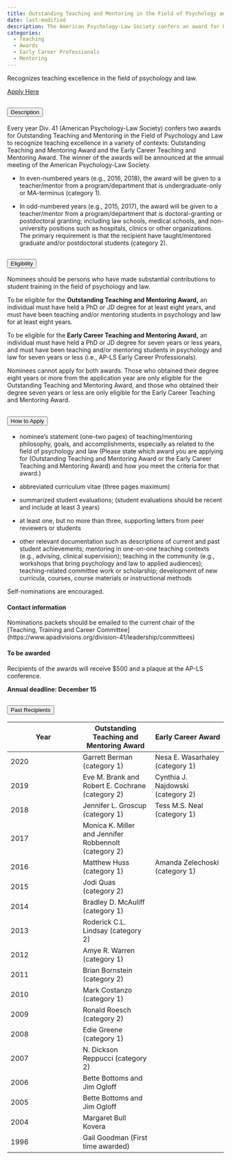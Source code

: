 ```yaml
---
title: Outstanding Teaching and Mentoring in the Field of Psychology and Law
date: last-modified
description: The American Psychology-Law Society confers an award for Outstanding Teaching and Mentoring in the Field of Psychology and Law to recognize teaching excellence in a variety of contexts.
categories: 
  - Teaching
  - Awards
  - Early Career Professionals
  - Mentoring
---
```


Recognizes teaching excellence in the field of psychology and law.

<a class="btn btn-primary btn-lg" href="https://awards.ap-ls.org/default.asp" role="button">Apply Here</a>

```{=html}

    <!-- Description -->

<div class="accordion" id="accordionExample">
  <div class="accordion-item">
    <h2 class="accordion-header" id="headingOne">
      <button class="accordion-button" type="button" data-bs-toggle="collapse" data-bs-target="#collapseOne" aria-expanded="true" aria-controls="collapseOne">
        Description
      </button>
    </h2>
    <div id="collapseOne" class="accordion-collapse collapse show" aria-labelledby="headingOne" data-bs-parent="#accordionExample" style="">
      <div class="accordion-body">
        <p>Every year Div. 41 (American Psychology-Law Society) confers two awards for Outstanding Teaching and Mentoring in the Field of Psychology and Law to recognize teaching excellence in a variety of contexts: Outstanding Teaching and Mentoring Award and the Early Career Teaching and Mentoring Award. The winner of the awards will be announced at the annual meeting of the American Psychology-Law Society.</p>
    <ul style="margin-left: 5px;">
<li><p> In even-numbered years (e.g., 2016, 2018), the award will be given to a teacher/mentor from a program/department that is undergraduate-only or MA-terminus (category 1).</li></p>
<li><p> In odd-numbered years (e.g., 2015, 2017), the award will be given to a teacher/mentor from a program/department that is doctoral-granting or postdoctoral granting; including law schools, medical schools, and non-university positions such as hospitals, clinics or other organizations. The primary requirement is that the recipient have taught/mentored graduate and/or postdoctoral students (category 2).
</li></p>
</ul>

      </div>
    </div>
  </div>
  <div class="accordion-item">
    <h2 class="accordion-header" id="headingTwo">
      <button class="accordion-button collapsed" type="button" data-bs-toggle="collapse" data-bs-target="#collapseTwo" aria-expanded="false" aria-controls="collapseTwo">
        Eligibility
      </button>
    </h2>
    <div id="collapseTwo" class="accordion-collapse collapse" aria-labelledby="headingTwo" data-bs-parent="#accordionExample" style="">
      <div class="accordion-body">
      <p>Nominees should be persons who have made substantial contributions to student training in the field of psychology and law.</p>

<p>To be eligible for the <strong>Outstanding Teaching and Mentoring Award,</strong> an individual must have held a PhD or JD degree for at least eight years, and must have been teaching and/or mentoring students in psychology and law for at least eight years.</p>

<p>To be eligible for the <strong>Early Career Teaching and Mentoring Award,</strong> an individual must have held a PhD or JD degree for seven years or less years, and must have been teaching and/or mentoring students in psychology and law for seven years or less (i.e., AP-LS Early Career Professionals).</p>

<p>Nominees cannot apply for both awards. Those who obtained their degree eight years or more from the application year are only eligible for the Outstanding Teaching and Mentoring Award, and those who obtained their degree seven years or less are only eligible for the Early Career Teaching and Mentoring Award.</p>
      
 </div>
    </div>
  </div>
  <div class="accordion-item">
    <h2 class="accordion-header" id="headingThree">
      <button class="accordion-button collapsed" type="button" data-bs-toggle="collapse" data-bs-target="#collapseThree" aria-expanded="false" aria-controls="collapseThree">
        How to Apply
      </button>
    </h2>
    <div id="collapseThree" class="accordion-collapse collapse" aria-labelledby="headingThree" data-bs-parent="#accordionExample" style="">
      <div class="accordion-body">
        
<ul style="margin-left: 5px;">
      
            <li><p> nominee’s statement (one–two pages) of teaching/mentoring philosophy, goals, and accomplishments, especially as related to the field of psychology and law (Please state which award you are applying for (Outstanding Teaching and Mentoring Award or the Early Career Teaching and Mentoring Award) and how you meet the criteria for that award.)</p></li>
              <li><p> abbreviated curriculum vitae (three pages maximum)</p></li>
                <li><p> summarized student evaluations; (student evaluations should be recent and include at least 3 years)</p></li>
                  <li><p> at least one, but no more than three, supporting letters from peer reviewers or students</p></li>
                    <li><p> other relevant documentation such as descriptions of current and past student achievements; mentoring in one-on-one teaching contexts (e.g., advising, clinical supervision); teaching in the community (e.g., workshops that bring psychology and law to applied audiences); teaching-related committee work or scholarship; development of new curricula, courses, course materials or instructional methods
</p></li>
            
 </ul>
 <p>Self-nominations are encouraged.</p>

<h4> Contact information</h4>
Nominations packets should be emailed to the current chair of the  [Teaching, Training and Career Committee] (https://www.apadivisions.org/division-41/leadership/committees)
<h4> To be awarded
</h4>
Recipients of the awards will receive $500 and a plaque at the AP-LS conference.

<p><strong>Annual deadline: December 15</strong></p>

                    </div>
      </div>
    </div>
  </div>
  <div class="accordion-item">
    <h2 class="accordion-header" id="headingFour">
      <button class="accordion-button collapsed" type="button" data-bs-toggle="collapse" data-bs-target="#collapseFour" aria-expanded="false" aria-controls="collapseFour">
       Past Recipients
      </button>
    </h2>
    <div id="collapseFour" class="accordion-collapse collapse" aria-labelledby="headingFour" data-bs-parent="#accordionExample" style="">
      <div class="accordion-body">
```
| Year | Outstanding Teaching and Mentoring Award              | Early Career Award                |
|------------------------|------------------------|------------------------|
| 2020 | Garrett Berman (category 1)                           | Nesa E. Wasarhaley (category 1)   |
| 2019 | Eve M. Brank and Robert E. Cochrane (category 2)      | Cynthia J. Najdowski (category 2) |
| 2018 | Jennifer L. Groscup (category 1)                      | Tess M.S. Neal (category 1)       |
| 2017 | Monica K. Miller and Jennifer Robbennolt (category 2) |                                   |
| 2016 | Matthew Huss (category 1)                             | Amanda Zelechoski (category 1)    |
| 2015 | Jodi Quas (category 2)                                |                                   |
| 2014 | Bradley D. McAuliff (category 1)                      |                                   |
| 2013 | Roderick C.L. Lindsay (category 2)                    |                                   |
| 2012 | Amye R. Warren (category 1)                           |                                   |
| 2011 | Brian Bornstein (category 2)                          |                                   |
| 2010 | Mark Costanzo (category 1)                            |                                   |
| 2009 | Ronald Roesch (category 2)                            |                                   |
| 2008 | Edie Greene (category 1)                              |                                   |
| 2007 | N. Dickson Reppucci (category 2)                      |                                   |
| 2006 | Bette Bottoms and Jim Ogloff                          |                                   |
| 2005 | Bette Bottoms and Jim Ogloff                          |                                   |
| 2004 | Margaret Bull Kovera                                  |                                   |
| 1996 | Gail Goodman (First time awarded)                     |                                   |


